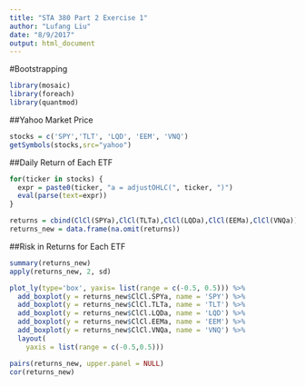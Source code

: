 ```yaml
---
title: "STA 380 Part 2 Exercise 1"
author: "Lufang Liu"
date: "8/9/2017"
output: html_document
---
```


#Bootstrapping 

```r
library(mosaic)
library(foreach)
library(quantmod)
```

##Yahoo Market Price
```r
stocks = c('SPY','TLT', 'LQD', 'EEM', 'VNQ')
getSymbols(stocks,src="yahoo")
```

##Daily Return of Each ETF
```r
for(ticker in stocks) {
  expr = paste0(ticker, "a = adjustOHLC(", ticker, ")")
  eval(parse(text=expr))
}

returns = cbind(ClCl(SPYa),ClCl(TLTa),ClCl(LQDa),ClCl(EEMa),ClCl(VNQa))
returns_new = data.frame(na.omit(returns))
```

##Risk in Returns for Each ETF
```r
summary(returns_new)
apply(returns_new, 2, sd)
```

```r
plot_ly(type='box', yaxis= list(range = c(-0.5, 0.5))) %>%
  add_boxplot(y = returns_new$ClCl.SPYa, name = 'SPY') %>%
  add_boxplot(y = returns_new$ClCl.TLTa, name = 'TLT') %>%
  add_boxplot(y = returns_new$ClCl.LQDa, name = 'LQD') %>%
  add_boxplot(y = returns_new$ClCl.EEMa, name = 'EEM') %>%
  add_boxplot(y = returns_new$ClCl.VNQa, name = 'VNQ') %>%
  layout(
    yaxis = list(range = c(-0.5,0.5)))
```

```r
pairs(returns_new, upper.panel = NULL)
cor(returns_new)
```

```r

```

